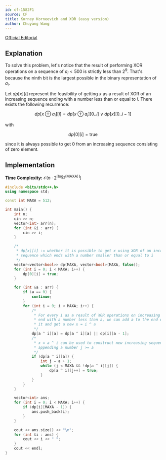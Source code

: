 ```yaml
---
id: cf-1582F1
source: CF
title: Korney Korneevich and XOR (easy version)
author: Chuyang Wang
---
```


[Official Editorial](https://codeforces.com/blog/entry/96267)

## Explanation

To solve this problem, let's notice that the result of performing XOR
operations on a sequence of $a_i < 500$ is strictly less than $2^9$. That's
because the ninth bit is the largest possible in the binary representation of
$a_i$. 

Let $dp[x][i]$ represent the feasibility of getting $x$ as a result of XOR of
an increasing sequence ending with a number less than or equal to $i$. There
exists the following recurrence: 

$$
dp[x \oplus a_i][i] = dp[x \oplus a_i][0..i] \lor dp[x][0..i-1]
$$

with 

$$
dp[0][i] = \text{true}
$$

since it is always possible to get 0 from an increasing sequence consisting of
zero element. 

## Implementation

**Time Complexity:** $\mathcal{O}(n \cdot 2^{\lceil \log_2(\text{MAXA}) \rceil})$

<LanguageSection>
<CPPSection>

```cpp
#include <bits/stdc++.h>
using namespace std;

const int MAXA = 512;

int main() {
	int n;
	cin >> n;
	vector<int> arr(n);
	for (int &i : arr) {
		cin >> i;
	}

	/*
	 * dp[x][i] := whether it is possible to get x using XOR of an increasing
	 * sequence which ends with a number smaller than or equal to i
	 */
	vector<vector<bool>> dp(MAXA, vector<bool>(MAXA, false));
	for (int i = 0; i < MAXA; i++) {
		dp[0][i] = true;
	}

	for (int &a : arr) {
		if (a == 0) {
			continue;
		}
		for (int i = 0; i < MAXA; i++) {
			/*
			 * For every i as a result of XOR operations on increasing sequences that
			 * end with a number less than a, we can add a to the end of
			 * it and get a new x = i ^ a
			 */
			dp[a ^ i][a] = dp[a ^ i][a] || dp[i][a - 1];
			/*
			 * x = a ^ i can be used to construct new increasing sequences by
			 * appending a number j >= a
			 */
			if (dp[a ^ i][a]) {
				int j = a + 1;
				while (j < MAXA && !dp[a ^ i][j]) {
					dp[a ^ i][j++] = true;
				}
			}
		}
	}

	vector<int> ans;
	for (int i = 0; i < MAXA; i++) {
		if (dp[i][MAXA - 1]) {
			ans.push_back(i);
		}
	}

	cout << ans.size() << "\n";
	for (int &i : ans) {
		cout << i << " ";
	}
	cout << endl;
}
```

</CPPSection>
</LanguageSection>

